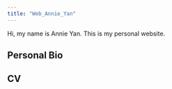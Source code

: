 ```yaml
---
title: "Web_Annie_Yan"
---
```


Hi, my name is Annie Yan. This is my personal website. 

## Personal Bio


## CV
